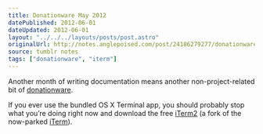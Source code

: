 ```yaml
---
title: Donationware May 2012
datePublished: 2012-06-01
dateUpdated: 2012-06-01
layout: "../../../layouts/posts/post.astro"
originalUrl: http://notes.anglepoised.com/post/24186279277/donationware-may-2012
source: tumblr notes
tags: ["donationware", "iterm"]
---
```


Another month of writing documentation means another non-project-related bit of [donationware](/notes/donationware/).

If you ever use the bundled OS X Terminal app, you should probably stop what you’re doing right now and download the free [iTerm2](http://www.iterm2.com/) (a fork of the now-parked [iTerm](http://iterm.sourceforge.net/)).
